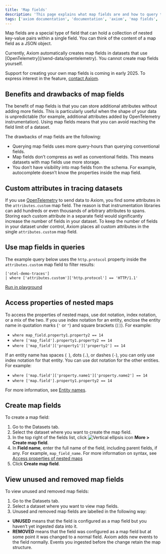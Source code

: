 ```yaml
---
title: 'Map fields'
description: 'This page explains what map fields are and how to query them.'
tags: ['axiom documentation', 'documentation', 'axiom', 'map fields', 'object fields', 'data types']
---
```


Map fields are a special type of field that can hold a collection of nested key-value pairs within a single field. You can think of the content of a map field as a JSON object.

<Note>
Currently, Axiom automatically creates map fields in datasets that use [OpenTelemetry](/send-data/opentelemetry). You cannot create map fields yourself.

Support for creating your own map fields is coming in early 2025. To express interest in the feature, [contact Axiom](https://axiom.co/contact).
</Note>

## Benefits and drawbacks of map fields

The benefit of map fields is that you can store additional attributes without adding more fields. This is particularly useful when the shape of your data is unpredictable (for example, additional attributes added by OpenTelemetry instrumentation). Using map fields means that you can avoid reaching the field limit of a dataset.

The drawbacks of map fields are the following:
- Querying map fields uses more query-hours than querying conventional fields.
- Map fields don’t compress as well as conventional fields. This means datasets with map fields use more storage.
- You don’t have visibility into map fields from the schema. For example, autocomplete doesn’t know the properties inside the map field.

## Custom attributes in tracing datasets

If you use [OpenTelemetry](/send-data/opentelemetry) to send data to Axiom, you find some attributes in the `attributes.custom` map field. The reason is that instrumentation libraries can add hundreds or even thousands of arbitrary attributes to spans. Storing each custom attribute in a separate field would significantly increase the number of fields in your dataset. To keep the number of fields in your dataset under control, Axiom places all custom attributes in the single `attributes.custom` map field.

## Use map fields in queries

The example query below uses the `http.protocol` property inside the `attributes.custom` map field to filter results:

```kusto
['otel-demo-traces']
| where ['attributes.custom']['http.protocol'] == 'HTTP/1.1'
```

[Run in playground](https://play.axiom.co/axiom-play-qf1k/query?initForm=%7b%22apl%22%3a%22%5b%27otel-demo-traces%27%5d%5cn%7c%20where%20%5b%27attributes.custom%27%5d%5b%27http.protocol%27%5d%20%3d%3d%20%27HTTP%2f1.1%27%22%2c%22queryOptions%22%3a%7b%22quickRange%22%3a%2230d%22%7d%7d)

## Access properties of nested maps

To access the properties of nested maps, use dot notation, index notation, or a mix of the two. If you use index notation for an entity, enclose the entity name in quotation marks (`'` or `"`) and square brackets (`[]`). For example:
- `where map_field.property1.property2 == 14`
- `where ['map_field'].property1.property2 == 14`
- `where ['map_field']['property1']['property2'] == 14`

If an entity name has spaces (` `), dots (`.`), or dashes (`-`), you can only use index notation for that entity. You can use dot notation for the other entities. For example:
- `where ['map.field']['property.name1']['property.name2'] == 14`
- `where ['map.field'].property1.property2 == 14`

For more information, see [Entity names](/apl/entities/entity-names#quote-identifiers).

## Create map fields

To create a map field:

1. Go to the Datasets tab.
1. Select the dataset where you want to create the map field.
1. In the top right of the fields list, click <img src="/doc-assets/icons/ellipsis-vertical.svg" className="inline-icon" alt="Vertical ellipsis icon" /> **More > Create map field**.
1. In **Field name**, enter the full name of the field, including parent fields, if any. For example, `map_field_name`. For more information on syntax, see [Access properties of nested maps](#access-properties-of-nested-maps)
1. Click **Create map field**.

## View unused and removed map fields

To view unused and removed map fields:
1. Go to the Datasets tab.
1. Select a dataset where you want to view map fields.
1. Unused and removed map fields are labelled in the following way:

- **UNUSED** means that the field is configured as a map field but you haven’t yet ingested data into it.
- **REMOVED** means that the field was configured as a map field but at some point it was changed to a normal field. Axiom adds new events to the field normally. Events you ingested before the change retain the map structure.